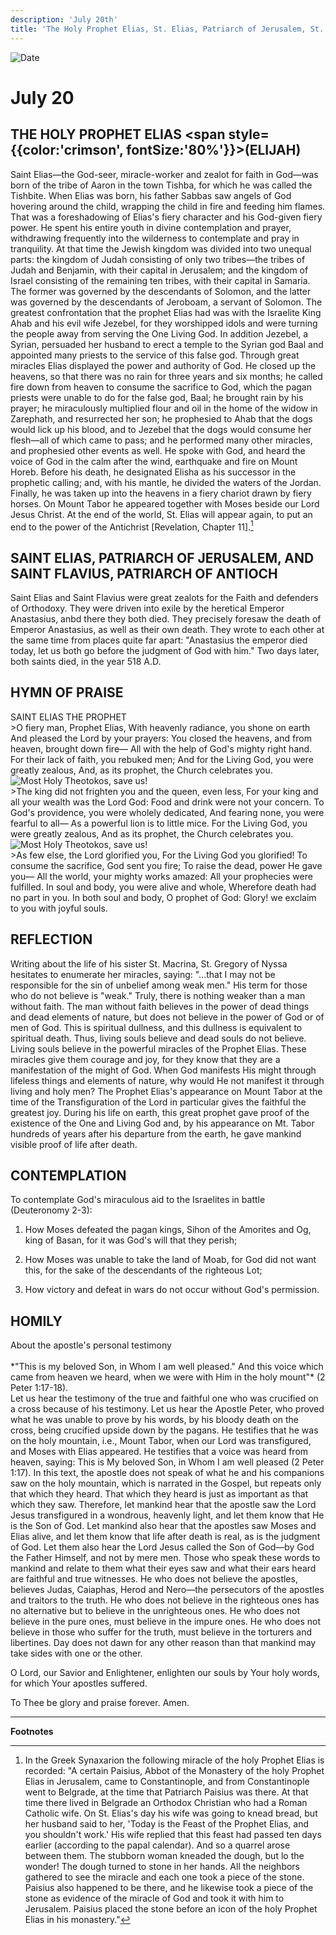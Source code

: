 ```yaml
---
description: 'July 20th'
title: 'The Holy Prophet Elias, St. Elias, Patriarch of Jerusalem, St. Flavius, Patriarch of Antioch'
---
```


<CustomPaginator />
<RunningHead />

<Image src="/title-imprint.png" height={68} width={50} alt="Date" className="title-imprint"/>

# <div id="date">July <Image className="four-dot" src="/four-dot.png" height={15} width={15} alt="" />20</div>

## THE HOLY PROPHET ELIAS <span style={{color:'crimson', fontSize:'80%'}}>(ELIJAH)</span>

Saint Elias—the God-seer, miracle-worker and zealot for faith in God—was born of the tribe of Aaron in the town Tishba, for which he was called the Tishbite. When Elias was born, his father Sabbas saw angels of God hovering around the child, wrapping the child in fire and feeding him flames. That was a foreshadowing of Elias's fiery character and his God-given fiery power. He spent his entire youth in divine contemplation and prayer, withdrawing frequently into the wilderness to contemplate and pray in tranquility. At that time the Jewish kingdom was divided into two unequal parts: the kingdom of Judah consisting of only two tribes—the tribes of Judah and Benjamin, with their capital in Jerusalem; and the kingdom of Israel consisting of the remaining ten tribes, with their capital in Samaria. The former was governed by the descendants of Solomon, and the latter was governed by the descendants of Jeroboam, a servant of Solomon. The greatest confrontation that the prophet Elias had was with the Israelite King Ahab and his evil wife Jezebel, for they worshipped idols and were turning the people away from serving the One Living God. In addition Jezebel, a Syrian, persuaded her husband to erect a temple to the Syrian god Baal and appointed many priests to the service of this false god. Through great miracles Elias displayed the power and authority of God. He closed up the heavens, so that there was no rain for three years and six months; he called fire down from heaven to consume the sacrifice to God, which the pagan priests were unable to do for the false god, Baal; he brought rain by his prayer; he miraculously multiplied flour and oil in the home of the widow in Zarephath, and resurrected her son; he prophesied to Ahab that the dogs would lick up his blood, and to Jezebel that the dogs would consume her flesh—all of which came to pass; and he performed many other miracles, and prophesied other events as well. He spoke with God, and heard the voice of God in the calm after the wind, earthquake and fire on Mount Horeb. Before his death, he designated Elisha as his successor in the prophetic calling; and, with his mantle, he divided the waters of the Jordan. Finally, he was taken up into the heavens in a fiery chariot drawn by fiery horses. On Mount Tabor he appeared together with Moses beside our Lord Jesus Christ. At the end of the world, St. Elias will appear again, to put an end to the power of the Antichrist [Revelation, Chapter 11].[^1]

## SAINT ELIAS, PATRIARCH OF JERUSALEM, AND SAINT FLAVIUS, PATRIARCH OF ANTIOCH

Saint Elias and Saint Flavius were great zealots for the Faith and defenders of Orthodoxy. They were driven into exile by the heretical Emperor Anastasius, anbd there they both died. They precisely foresaw the death of Emperor Anastasius, as well as their own death. They wrote to each other at the same time from places quite far apart: "Anastasius the emperor died today, let us both go before the judgment of God with him." Two days later, both saints died, in the year 518 A.D.


## HYMN OF PRAISE
<div style={{textAlign:'center', color:'crimson', fontWeight:'bold'}}>
SAINT ELIAS THE PROPHET
</div>
>O fiery man, Prophet Elias,  
With heavenly radiance, you shone on earth  
And pleased the Lord by your prayers:  
You closed the heavens, and from heaven, brought down fire—  
All with the help of God's mighty right hand.  
For their lack of faith, you rebuked men;  
And for the Living God, you were greatly zealous,  
And, as its prophet, the Church celebrates you.  
<div style={{marginLeft: '10rem', marginTop:'1rem', maxWidth: '2rem'}}><Image className="four-dot" src="/four-dot.png" height={15} width={15} alt="Most Holy Theotokos, save us!" /></div>
>The king did not frighten you and the queen, even less,  
For your king and all your wealth was the Lord God:  
Food and drink were not your concern.  
To God's providence, you were wholely dedicated,  
And fearing none, you were fearful to all—  
As a powerful lion is to little mice.  
For the Living God, you were greatly zealous,  
And as its prophet, the Church celebrates you.  
<div style={{marginLeft: '10rem', marginTop:'1rem', maxWidth: '2rem'}}><Image className="four-dot" src="/four-dot.png" height={15} width={15} alt="Most Holy Theotokos, save us!" /></div>
>As few else, the Lord glorified you,  
For the Living God you glorified!  
To consume the sacrifice, God sent you fire;  
To raise the dead, power He gave you—  
All the world, your mighty works amazed:  
All your prophecies were fulfilled.  
In soul and body, you were alive and whole,  
Wherefore death had no part in you.  
In both soul and body, O prophet of God:  
Glory! we exclaim to you with joyful souls.  


## REFLECTION

Writing about the life of his sister St. Macrina, St. Gregory of Nyssa hesitates to enumerate her miracles, saying: "...that I may not be responsible for the sin of unbelief among weak men." His term for those who do not believe is "weak." Truly, there is nothing weaker than a man without faith. The man without faith believes in the power of dead things and dead elements of nature, but does not believe in the power of God or of men of God. This is spiritual dullness, and this dullness is equivalent to spiritual death. Thus, living souls believe and dead souls do not believe. Living souls believe in the powerful miracles of the Prophet Elias. These miracles give them courage and joy, for they know that they are a manifestation of the might of God. When God manifests His might through lifeless things and elements of nature, why would He not manifest it through living and holy men? The Prophet Elias's appearance on Mount Tabor at the time of the Transfiguration of the Lord in particular gives the faithful the greatest joy. During his life on earth, this great prophet gave proof of the existence of the One and Living God and, by his appearance on Mt. Tabor hundreds of years after his departure from the earth, he gave mankind visible proof of life after death.


## CONTEMPLATION

To contemplate God's miraculous aid to the Israelites in battle (Deuteronomy 2-3):

1. How Moses defeated the pagan kings, Sihon of the Amorites and Og, king of Basan, for it was God's will that they perish;

2. How Moses was unable to take the land of Moab, for God did not want this, for the sake of the descendants of the righteous Lot;

3. How victory and defeat in wars do not occur without God's permission.


## HOMILY
<div style={{textAlign:'center', color:'crimson', fontWeight:'bold'}}>
About the apostle's personal testimony
</div>
<br />
<div style={{textAlign:'right'}}>
*"This is my beloved Son, in Whom I am well pleased." And this voice which came from heaven we heard, when we were with Him in the holy mount"* (2 Peter 1:17-18).
</div>
Let us hear the testimony of the true and faithful one who was crucified on a cross because of his testimony. Let us hear the Apostle Peter, who proved what he was unable to prove by his words, by his bloody death on the cross, being crucified upside down by the pagans. He testifies that he was on the holy mountain, i.e., Mount Tabor, when our Lord was transfigured, and Moses with Elias appeared. He testifies that a voice was heard from heaven, saying: This is My beloved Son, in Whom I am well pleased (2 Peter 1:17). In this text, the apostle does not speak of what he and his companions saw on the holy mountain, which is narrated in the Gospel, but repeats only that which they heard. That which they heard is just as important as that which they saw. Therefore, let mankind hear that the apostle saw the Lord Jesus transfigured in a wondrous, heavenly light, and let them know that He is the Son of God. Let mankind also hear that the apostles saw Moses and Elias alive, and let them know that life after death is real, as is the judgment of God. Let them also hear the Lord Jesus called the Son of God—by God the Father Himself, and not by mere men. Those who speak these words to mankind and relate to them what their eyes saw and what their ears heard are faithful and true witnesses. He who does not believe the apostles, believes Judas, Caiaphas, Herod and Nero—the persecutors of the apostles and traitors to the truth. He who does not believe in the righteous ones has no alternative but to believe in the unrighteous ones. He who does not believe in the pure ones, must believe in the impure ones. He who does not believe in those who suffer for the truth, must believe in the torturers and libertines. Day does not dawn for any other reason than that mankind may take sides with one or the other.

O Lord, our Savior and Enlightener, enlighten our souls by Your holy words, for which Your apostles suffered.

To Thee be glory and praise forever. Amen.

---
**Footnotes**

[^1]: In the Greek Synaxarion the following miracle of the holy Prophet Elias is recorded: "A certain Paisius, Abbot of the Monastery of the holy Prophet Elias in Jerusalem, came to Constantinople, and from Constantinople went to Belgrade, at the time that Patriarch Paisius was there.  At that time there lived in Belgrade an Orthodox Christian who had a Roman Catholic wife.  On St. Elias's day his wife was going to knead bread, but her husband said to her, 'Today is the Feast of the Prophet Elias, and you shouldn't work.' His wife replied that this feast had passed ten days earlier (according to the papal calendar). And so a quarrel arose between them. The stubborn woman kneaded the dough, but lo the wonder! The dough turned to stone in her hands. All the neighbors gathered to see the miracle and each one took a piece of the stone. Paisius also happened to be there, and he likewise took a piece of the stone as evidence of the miracle of God and took it with him to Jerusalem.  Paisius placed the stone before an icon of the holy Prophet Elias in his monastery."
